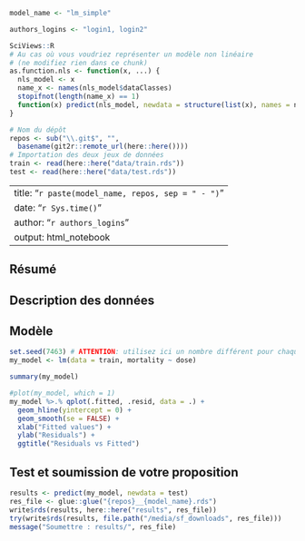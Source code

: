 <!--% Voici un exemple de modèle pour relever le challenge "models". Copiez ce document sous le nom de votre propre modèle dans le sous-dossier `docs`, éditez-le, développez votre modèle et soumettez vos résultats (voir aussi README.md). Bonnes chances ! -->

<!--% Donner un nom à votre modèle ici (pour plus de facilité, utilisez le même nom que celui que vous avez donné à ce fichier .Rmd). N'OUBLIEZ PAS DE MODIFIER CE NOM A CHAQUE NOUVELLE ITERATION et utilisez uniquement des lettres a-z, A-Z, des chiffres 0-9, un trait souligné (_) ou un signe moins (-). NE PAS REALISER CORRECTEMENT CETTE CONSIGNE VOUS EXPOSE A UNE DISQUALIFICATION POUR CE MODELE ! -->

```r
model_name <- "lm_simple"
```

<!--% Indiquez les logins GitHub des membres du team ci dessous (remplacez 'login1' et 'login2' par vos logins respectifs). -->

```r
authors_logins <- "login1, login2"
```

```r
SciViews::R
# Au cas où vous voudriez représenter un modèle non linéaire
# (ne modifiez rien dans ce chunk)
as.function.nls <- function(x, ...) {
  nls_model <- x
  name_x <- names(nls_model$dataClasses)
  stopifnot(length(name_x) == 1)
  function(x) predict(nls_model, newdata = structure(list(x), names = name_x))
}

# Nom du dépôt
repos <- sub("\\.git$", "", 
  basename(git2r::remote_url(here::here())))
# Importation des deux jeux de données
train <- read(here::here("data/train.rds"))
test <- read(here::here("data/test.rds"))
```

<!--% Ne touchez pas à l'entête YAML ci-dessous : elle sera générée automatiquement à partir des autres informations du document. -->

---
title: "`r paste(model_name, repos, sep = " - ")`"
date: "`r Sys.time()`"
author: "`r authors_logins`"
output: html_notebook
---

## Résumé

<!--% Décrivez ici dans les grandes lignes (5-10 max), les options mises en œuvre dans votre modèle pour en augmenter les performances par rapport au modèle de base proposé. -->



## Description des données

<!--% Effectuez ici les statistiques descriptives qui vous sont nécessaires pour appréhender les données, sans toutefois vous éterniser trop dessus (10min max). -->



## Modèle

<!--% Placez ici le code qui génère votre modèle et commentez-le brièvement. Appelez toujours votre modèle `my_model` ! -->

```r
set.seed(7463) # ATTENTION: utilisez ici un nombre différent pour chaque modèle!
my_model <- lm(data = train, mortality ~ dose)
```

<!--% Effectuez ci-dessous toutes les analyses complémentaires que vous jugez utiles pour vérifier votre modèle et commentez-les (ci-dessous seulement un exemple de tableau et de graphique). -->

```r
summary(my_model)
```

```r
#plot(my_model, which = 1)
my_model %>.% qplot(.fitted, .resid, data = .) +
  geom_hline(yintercept = 0) +
  geom_smooth(se = FALSE) +
  xlab("Fitted values") +
  ylab("Residuals") +
  ggtitle("Residuals vs Fitted")
```



## Test et soumission de votre proposition

<!--% Pour utiliser votre modèle afin de prédire la mortalité des abeilles à partir du jeu de données `test` et enregistrer les résultats dans `results/<repos>__<model_name>.rds`, exécutez le chunk suivant SANS LE MODIFIER. Ensuite soumettez vos résultats qui sont dans ce fichier à partir de l'app Shiny <https://sdd.umons.ac.be/B03Sa_challenge> (voir aussi dans le cours en ligne à la section correspondante). -->

```r
results <- predict(my_model, newdata = test)
res_file <- glue::glue("{repos}__{model_name}.rds")
write$rds(results, here::here("results", res_file))
try(write$rds(results, file.path("/media/sf_downloads", res_file)))
message("Soumettre : results/", res_file)
```
